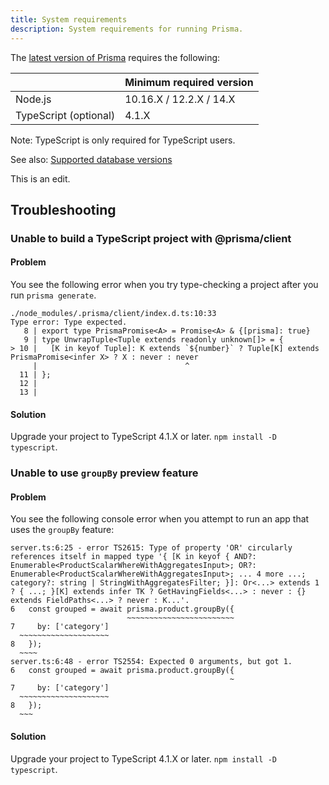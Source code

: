 ```yaml
---
title: System requirements
description: System requirements for running Prisma.
---
```


<TopBlock>

The [latest version of Prisma](https://www.npmjs.com/package/@prisma/client) requires the following:

|            | Minimum required version            |
| :--------- | :-----------------------            |
| Node.js               | 10.16.X / 12.2.X / 14.X   |
| TypeScript (optional) | 4.1.X                    |

Note: TypeScript is only required for TypeScript users.

See also: [Supported database versions](database-reference/supported-databases)

This is an edit.
   
</TopBlock>

## Troubleshooting

### Unable to build a TypeScript project with @prisma/client

#### Problem

You see the following error when you try type-checking a project after you run `prisma generate`.

```terminal
./node_modules/.prisma/client/index.d.ts:10:33
Type error: Type expected.
   8 | export type PrismaPromise<A> = Promise<A> & {[prisma]: true}
   9 | type UnwrapTuple<Tuple extends readonly unknown[]> = {
> 10 |   [K in keyof Tuple]: K extends `${number}` ? Tuple[K] extends PrismaPromise<infer X> ? X : never : never
     |                                 ^
  11 | };
  12 | 
  13 |
```

#### Solution

Upgrade your project to TypeScript 4.1.X or later. `npm install -D typescript`.

### Unable to use `groupBy` preview feature

#### Problem

You see the following console error when you attempt to run an app that uses the `groupBy` feature:

```terminal
server.ts:6:25 - error TS2615: Type of property 'OR' circularly references itself in mapped type '{ [K in keyof { AND?: Enumerable<ProductScalarWhereWithAggregatesInput>; OR?: Enumerable<ProductScalarWhereWithAggregatesInput>; ... 4 more ...; category?: string | StringWithAggregatesFilter; }]: Or<...> extends 1 ? { ...; }[K] extends infer TK ? GetHavingFields<...> : never : {} extends FieldPaths<...> ? never : K...'.
6   const grouped = await prisma.product.groupBy({
                          ~~~~~~~~~~~~~~~~~~~~~~~~
7     by: ['category']
  ~~~~~~~~~~~~~~~~~~~~
8   });
  ~~~~
server.ts:6:48 - error TS2554: Expected 0 arguments, but got 1.
6   const grouped = await prisma.product.groupBy({
                                                 ~
7     by: ['category']
  ~~~~~~~~~~~~~~~~~~~~
8   });
  ~~~
```

#### Solution

Upgrade your project to TypeScript 4.1.X or later. `npm install -D typescript`.
